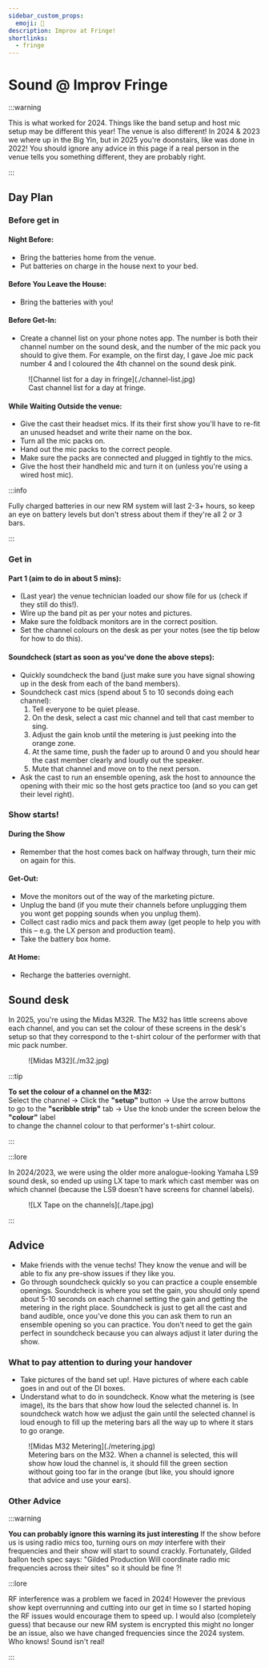 ```yaml
---
sidebar_custom_props:
  emoji: 🐒
description: Improv at Fringe!
shortlinks:
  - fringe
---
```


# Sound @ Improv Fringe

:::warning

This is what worked for 2024. Things like the band setup and host mic setup may be different this year! The venue is
also different! In 2024 & 2023 we where up in the Big Yin, but in 2025 you're doonstairs, like was done in 2022! You
should ignore any advice in this page if a real person in the venue tells you something different, they are probably
right.

:::

## Day Plan

### Before get in

#### Night Before:

- Bring the batteries home from the venue.
- Put batteries on charge in the house next to your bed.

#### Before You Leave the House:

- Bring the batteries with you!

#### Before Get-In:

- Create a channel list on your phone notes app. The number is both their channel number on the sound desk, and the
  number of the mic pack you should to give them. For example, on the first day, I gave Joe mic pack number 4 and I
  coloured the 4th channel on the sound desk pink.

<figure class="img-small">
  ![Channel list for a day in fringe](./channel-list.jpg)
  <figcaption>Cast channel list for a day at fringe.</figcaption>
</figure>

#### While Waiting Outside the venue:

- Give the cast their headset mics. If its their first show you'll have to re-fit an unused headset and write their name
  on the box.
- Turn all the mic packs on.
- Hand out the mic packs to the correct people.
- Make sure the packs are connected and plugged in tightly to the mics.
- Give the host their handheld mic and turn it on (unless you're using a wired host mic).

:::info

Fully charged batteries in our new RM system will last 2-3+ hours, so keep an eye on battery levels but don't stress
about them if they're all 2 or 3 bars.

:::

### Get in

#### Part 1 (aim to do in about 5 mins):

- (Last year) the venue technician loaded our show file for us (check if they still do this!).
- Wire up the band pit as per your notes and pictures.
- Make sure the foldback monitors are in the correct position.
- Set the channel colours on the desk as per your notes (see the tip below for how to do this).

#### Soundcheck (start as soon as you've done the above steps):

- Quickly soundcheck the band (just make sure you have signal showing up in the desk from each of the band members).
- Soundcheck cast mics (spend about 5 to 10 seconds doing each channel):
  1. Tell everyone to be quiet please.
  2. On the desk, select a cast mic channel and tell that cast member to sing.
  3. Adjust the gain knob until the metering is just peeking into the orange zone.
  4. At the same time, push the fader up to around 0 and you should hear the cast member clearly and loudly out the
     speaker.
  5. Mute that channel and move on to the next person.
- Ask the cast to run an ensemble opening, ask the host to announce the opening with their mic so the host gets practice
  too (and so you can get their level right).

### Show starts!

#### During the Show

- Remember that the host comes back on halfway through, turn their mic on again for this.

#### Get-Out:

- Move the monitors out of the way of the marketing picture.
- Unplug the band (if you mute their channels before unplugging them you wont get popping sounds when you unplug them).
- Collect cast radio mics and pack them away (get people to help you with this – e.g. the LX person and production
  team).
- Take the battery box home.

#### At Home:

- Recharge the batteries overnight.

## Sound desk

In 2025, you're using the Midas M32R. The M32 has little screens above each channel, and you can set the colour of these
screens in the desk's setup so that they correspond to the t-shirt colour of the performer with that mic pack number.

<figure>
  <div class="img-gallery img-small">![Midas M32](./m32.jpg)</div>
</figure>

:::tip

**To set the colour of a channel on the M32:**  
Select the channel → Click the **"setup"** button → Use the arrow buttons  
to go to the **"scribble strip"** tab → Use the knob under the screen below the **"colour"** label  
to change the channel colour to that performer's t-shirt colour.

:::

:::lore

In 2024/2023, we were using the older more analogue-looking Yamaha LS9 sound desk, so ended up using LX tape to mark
which cast member was on which channel (because the LS9 doesn't have screens for channel labels).

<figure>
  <div class="img-gallery img-small">![LX Tape on the channels](./tape.jpg)</div>
</figure>

:::

## Advice

- Make friends with the venue techs! They know the venue and will be able to fix any pre-show issues if they like you.
- Go through soundcheck quickly so you can practice a couple ensemble openings. Soundcheck is where you set the gain,
  you should only spend about 5-10 seconds on each channel setting the gain and getting the metering in the right place.
  Soundcheck is just to get all the cast and band audible, once you've done this you can ask them to run an ensemble
  opening so you can practice. You don't need to get the gain perfect in soundcheck because you can always adjust it
  later during the show.

### What to pay attention to during your handover

- Take pictures of the band set up!. Have pictures of where each cable goes in and out of the DI boxes.
- Understand what to do in soundcheck. Know what the metering is (see image), its the bars that show how loud the
  selected channel is. In soundcheck watch how we adjust the gain until the selected channel is loud enough to fill up
  the metering bars all the way up to where it stars to go orange.

<figure class="img-small">
  ![Midas M32 Metering](./metering.jpg)
  <figcaption>
    Metering bars on the M32. When a channel is selected, this will show how loud the channel is, it should fill the
    green section without going too far in the orange (but like, you should ignore that advice and use your ears).
  </figcaption>
</figure>

### Other Advice

:::warning

**You can probably ignore this warning its just interesting** If the show before us is using radio mics too, turning
ours on _may_ interfere with their frequencies and their show will start to sound crackly. Fortunately, Gilded ballon
tech spec says: "Gilded Production Will coordinate radio mic frequencies across their sites" so it should be fine ?!

:::lore

RF interference was a problem we faced in 2024! However the previous show kept overrunning and cutting into our get in
time so I started hoping the RF issues would encourage them to speed up. I would also (completely guess) that because
our new RM system is encrypted this might no longer be an issue, also we have changed frequencies since the 2024 system.
Who knows! Sound isn't real!

:::
